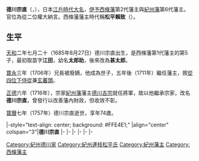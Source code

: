 {{Infobox officeholder
| name               = 德川光貞
| image              = 
| caption            = 

| office            =  [[紀州藩|紀州藩]]藩主
| term_start        = 1716年
| term_end          = 1757年
|predecessor        = [[德川吉宗|德川吉宗]]
| successor         = [[德川宗將|德川宗將]]

| office1            =  [[西條藩|西條藩]]藩主
| term_start1        = 1711年
| term_end1          = 1716年
|predecessor1        = {{link-ja|松平賴純|松平頼純}}
| successor1         = {{link-ja|松平賴渡|松平頼渡}}

| birth_name         = 	
| birth_date         = {{birth date|1685|8|27}}<br>（[[天和_(日本)|天和]]二年七月二十）
| birth_place        = 
| death_date         = {{death date and age|1757|8|16|1685|8|27}}<br>（[[寶曆_(日本)|寶曆]]七年七月初二）
| death_place        = 
| module             = {{日本武士|child=yes
|時代=[[江戶時代|江戶時代]]中期
|改名=江田太郎助→甚太郎（[[幼名|幼名]]）→松平賴致→德川宗直
|別名=儀大夫
|戒名=大慧院殿二品前亞相普觀徹性台大居士
|墓所={{link-ja|長保寺|長保寺}}
|朝廷官位=[[從四位|從四位下]][[侍從|侍從]]兼[[玄蕃寮|玄蕃頭]]、[[京職|左京大夫]]、[[近衛府|左近衛權少將]]、[[從三位|從三位]][[近衛府|左近衛權中將]]、[[中納言|權中納言]]、[[從三位|從三位]][[大納言|權大納言]]
|主君=[[德川家宣|德川家宣]]→[[德川家繼|家繼]]→[[德川吉宗|吉宗]]→[[德川家重|家重]]
|藩=[[西條藩|西條藩]]主→[[紀州藩|紀州藩]]主
|氏族=[[西條松平家|西條松平家]]→[[紀州德川家|紀州德川家]]
|父={{link-ja|松平賴純|松平頼純}}
|母=[[清信院|清信院]]
|兄={{link-ja|渡邊恭綱|渡辺恭綱}}、{{link-ja|松平賴路|松平頼路}}、[[松平賴廉|松平賴廉]]、{{link-ja|松平賴雄 (西條藩嫡子)|松平頼雄 (西条藩嫡子)|松平賴雄}}
|弟=[[松平尚峯|松平尚峯]]、{{link-ja|松平賴渡|松平頼渡}}
|妹=於留天姬（{{link-ja|渥美勝之|渥美勝之}}正室）、清姬（{{link-ja|井上正岑|井上正岑}}正室）、清岸院（{{link-ja|真田信弘|真田信弘}}正室）、八千（{{link-ja|小出英貞|小出英貞}}正室）、某、梅、初、四方、嘉奈、某
|正室=
|側室=永隆院、善修院、入江氏、下條氏、齋藤氏
|子='''[[德川宗將|宗將]]'''、[[德川治貞|治貞]]、松平賴央、{{link-ja|松平信有|松平信有}}、富千代、{{link-ja|內藤貞幹|内藤貞幹}}
|女=朝姬、{{link-ja|雲松院|雲松院}}（{{link-ja|伊達宗村 (仙台藩主)|伊達宗村 (仙台藩主)|伊達宗村}}正室）、常姬、友姬（{{link-ja|細川宗孝|細川宗孝}}正室）、{{link-ja|桂香院|桂香院}}（{{link-ja|池田宗泰|池田宗泰}}正室）、賢姬（{{link-ja|松平賴濟|松平頼済}}繼室）、圭姬、達姬（{{link-ja|丹羽高庸|丹羽高庸}}正室）、相姬（[[京極宮公仁親王|京極宮公仁親王]]繼室）、薰姬（[[松平賴真|松平賴真]]正室）
|養子= '''''{{link-ja|松平賴渡|松平頼渡}}'''''
 }}
}}
'''德川宗直'''（{{jpn|j=徳川 宗直|kana=とくがわ しげのり|rm=Tokugawa Munenao}}，{{bd|1685年|8月27日|1757年|8月16日}}），日本[[江戶時代|江戶時代]][[大名_(称谓)|大名]]，[[伊予國|伊予]][[西條藩|西條藩]]第2代藩主與[[紀州藩|紀州藩]]第6代藩主。官位為從二位權大納言。西條藩藩主時代稱'''松平賴致'''（{{jpn|j=松平 頼致|kana=まつだいら よりずみ|rm=Matsudaira Yorizumi}}）。

==生平==
[[天和_(日本)|天和]]二年七月二十（1685年8月27日）德川宗直出生，是西條藩第1代藩主{{link-ja|松平賴純|松平頼純}}的第5子，最初取苗字'''江田'''，幼名'''太郎助'''，後來改為'''甚太郎'''。

[[寶永|寶永]]三年（1706年）兄長{{link-ja|松平賴雄 (西條藩嫡子)|松平頼雄 (西条藩嫡子)|松平賴雄}}被廢嫡，他成為世子，五年後（1711年）繼任藩主，敘[[從四位|從四位下]][[侍從|侍從]]兼[[玄蕃寮|玄蕃頭]]。

[[正德_(日本)|正德]]六年（1716年），宗家[[紀州藩|紀州藩]]藩主[[德川吉宗|德川吉宗]]就任將軍，故以他繼承宗家，改名'''德川宗直'''，曾發行{{link-ja|藩札|藩札}}以改善藩內財政，但收效不彰。

[[寶曆_(日本)|寶曆]]七年（1757年）德川宗直逝世，享年74歲。

{{start box}}
|-style="text-align: center; background: #FFE4E1;"
|align="center" colspan="3"|'''德川宗直'''
{{s-reg|other}}
|-
{{s-before|{{link-ja|松平賴純|松平頼純}}}}
{{s-title|[[西條松平家|西條松平家]]當主|1711年－1716年}}
{{s-after|{{link-ja|松平賴渡|松平頼渡}}}}
|-
{{s-before|[[德川吉宗|德川吉宗]]}}
{{s-title|[[紀州德川家|紀州德川家]]當主|1716年－1757年}}
{{s-after|[[德川宗將|德川宗將]]}}
|-
{{s-off}}
|-
{{s-before|松平賴純}}
{{s-title|[[西條藩|西條藩]]藩主|1711年－1716年}}
{{s-after|松平賴渡}}
|-
{{s-before|德川吉宗}}
{{s-title|[[紀州藩|紀州藩]]藩主|1716年－1757年}}
{{s-after|德川宗將}}
|-
{{end box}}

{{西條藩主|松平家|2代|1711年 - 1716年}}
{{紀州藩主|德川家|6代|1716年 - 1757年}}
{{紀州德川家|[[西條藩|西條松平家]]2代當主 / [[紀州德川家|紀州德川家]]||6代}}

[[Category:紀州德川家|Category:紀州德川家]]
[[Category:紀州連枝松平氏|Category:紀州連枝松平氏]]
[[Category:紀州藩主|Category:紀州藩主]]
[[Category:西條藩主|Category:西條藩主]]